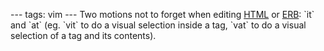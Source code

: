 ---
tags: vim
---
Two motions not to forget when editing [[HTML]] or [[ERB]]: `it` and `at` (eg. `vit` to do a visual selection inside a tag, `vat` to do a visual selection of a tag and its contents).
